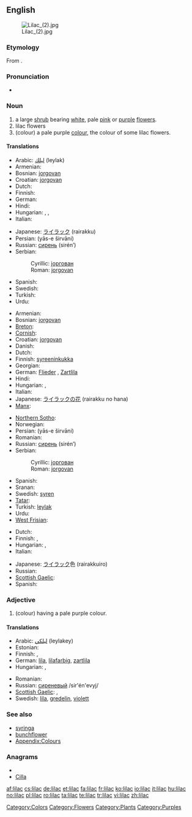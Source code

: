 {{wikipedia}}
==English==
[[Image:Lilac (2).jpg|thumb]]

===Etymology===
From {{etyl|ar|en}}.

===Pronunciation===
* {{a|US}} {{IPA|/ˈlaɪlək/}}

===Noun===
{{en-noun}}

# a large [[shrub]] bearing [[white]], pale [[pink]] or [[purple]] [[flower]]s.
# lilac flowers
# (colour) a pale purple [[color|colour]], the colour of some lilac flowers.
#: {{color panel|C8A2C8}}

====Translations====
{{trans-top|shrub}}
* Arabic: [[ليلك]] (leylak)
* Armenian: {{t+|hy|յասաման|tr=yasaman}}
* Bosnian: [[jorgovan]] {{m}}
* Croatian: [[jorgovan]] {{m}}
* Dutch: {{t+|nl|sering}}
* Finnish: {{t-|fi|syreeni}}
* German: {{t+|de|Flieder|m}}
* Hindi: {{t-|hi|बकायन|f|tr=bakāyan|xs=Hindi}}
* Hungarian: {{t+|hu|orgona}}, {{t-|hu|orgonabokor}}, {{t-|hu|orgonafa}}
* Italian: {{t-|it|lillà|m}}
{{trans-mid}}
* Japanese: [[ライラック]] (rairakku)
* Persian: {{fa-Arab|[[یاس شیروانی]]}} (yās-e širvāni)
* Russian: [[сирень]] (sirén’) {{f}}
* Serbian:
*: Cyrillic: [[јоргован]] {{m}}
*: Roman: [[jorgovan]] {{m}}
* Spanish: {{t+|es|lila|f}}
* Swedish: {{t+|sv|syren|c}}
* Turkish: {{t+|tr|leylak}}
* Urdu: {{t-|ur|بکاین|f|tr=bakāyan|xs=Urdu}}
{{trans-bottom}}

{{trans-top|flower}}
* Armenian: {{t+|hy|յասաման|tr=yasaman}}
* Bosnian: [[jorgovan]] {{m}}
* [[Breton]]: {{t|br|lireu|xs=Breton}}
* [[Cornish]]: {{t-|kw|laylok|xs=Cornish}}
* Croatian: [[jorgovan]] {{m}}
* Danish: {{t-|da|syren}}
* Dutch: {{t+|nl|sering}}
* Finnish: [[syreeninkukka]]
* Georgian: {{t-|ka|იასამანი|tr=iasamani|sc=Geor|xs=Georgian}}
* German: [[Flieder]] {{m}}, [[Zartlila]] {{n}}
* Hindi: {{t-|hi|बकायन|f|tr=bakāyan|xs=Hindi}}
* Hungarian: {{t+|hu|orgona}}, {{t-|hu|orgonavirág}}
* Italian: {{t-|it|lillà|m}}
* Japanese: [[ライラック]]の[[花]] (rairakku no hana)
* [[Manx]]: {{t-|gv|laylac|xs=Manx}}
{{trans-mid}}
* [[Northern Sotho]]: {{tø|nso|perese}}
* Norwegian: {{t-|no|syrin}}
* Persian: {{fa-Arab|[[یاس شیروانی]]}} (yās-e širvāni)
* Romanian: {{t+|ro|liliac|m}}
* Russian: [[сирень]] (sirén’) {{f}}
* Serbian:
*: Cyrillic: [[јоргован]] {{m}}
*: Roman: [[jorgovan]] {{m}}
* Spanish: {{t+|es|lila|f}}
* Sranan: {{tø|srn|lila}}
* Swedish: [[syren]] {{c}}
* [[Tatar]]: {{t-|tt|şomırt|xs=Tatar}}
* Turkish: [[leylak]]
* Urdu: {{t-|ur|بکاین|f|tr=bakāyan|xs=Urdu}}
* [[West Frisian]]: {{t-|fy|nageltsjebeam|xs=West Frisian}}
{{trans-bottom}}

{{trans-top|colour}}
* Dutch: {{t+|nl|lila}}
* Finnish: {{t+|fi|liila}}, {{t+|fi|violetti}}
* Hungarian: {{t|hu|orgonalila}}, {{t|hu|halványlila}}
* Italian: {{t+|it|lilla|n}}
{{trans-mid}}
* Japanese: [[ライラック]]色 (rairakkuiro)
* Russian: {{t+|ru|сиреневый|tr=sirénevyj}}
* [[Scottish Gaelic]]: {{t|gd|liath-chòrcra|f|xs=Scottish Gaelic}}
* Spanish: {{t+|es|lila}}
{{trans-bottom}}

===Adjective===
{{en-adj}}

# (colour) having a pale purple colour.

====Translations====
{{trans-top|colour}}
* Arabic: [[ليلكي]] (leylakey)
* Estonian: {{t-|et|lilla}}
* Finnish: {{t+|fi|liila}}, {{t+|fi|violetti}}
* German: [[lila]], [[lilafarbig]], [[zartlila]]
* Hungarian: {{t|hu|orgonalila}}, {{t|hu|halványlila}}
{{trans-mid}}
* Romanian: {{t+|ro|liliachiu}}
* Russian: [[сиреневый]] /sir'én'evyj/
* [[Scottish Gaelic]]: {{t|gd|liath-chòrcra|xs=Scottish Gaelic}},  {{t|gd|liath-ghorm|xs=Scottish Gaelic}}
* Swedish: [[lila]], [[gredelin]], [[violett]]
{{trans-bottom}}

===See also===
* [[syringa]]
* [[bunchflower]]
* [[Appendix:Colours]]

===Anagrams===
* {{alphagram|acill}}
* [[Cilla#English|Cilla]]

[[Category:Colors]]
[[Category:Flowers]]
[[Category:Plants]]
[[Category:Purples]]

[[af:lilac]]
[[cs:lilac]]
[[de:lilac]]
[[et:lilac]]
[[fa:lilac]]
[[fr:lilac]]
[[ko:lilac]]
[[io:lilac]]
[[it:lilac]]
[[hu:lilac]]
[[no:lilac]]
[[pl:lilac]]
[[ro:lilac]]
[[ta:lilac]]
[[te:lilac]]
[[tr:lilac]]
[[vi:lilac]]
[[zh:lilac]]